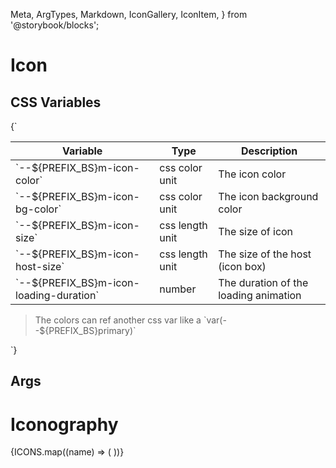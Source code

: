   Meta,
  ArgTypes,
  Markdown,
  IconGallery,
  IconItem,
} from '@storybook/blocks';



# Icon

## CSS Variables
<Markdown>
  {`

  | Variable                                 | Type            | Description                           |
  |------------------------------------------|-----------------|---------------------------------------|
  | \`--${PREFIX_BS}m-icon-color\`            | css color unit  | The icon color                        |
  | \`--${PREFIX_BS}m-icon-bg-color\`         | css color unit  | The icon background color             |
  | \`--${PREFIX_BS}m-icon-size\`             | css length unit | The size of icon                      |
  | \`--${PREFIX_BS}m-icon-host-size\`        | css length unit | The size of the host (icon box)       |
  | \`--${PREFIX_BS}m-icon-loading-duration\` | number          | The duration of the loading animation |

  > The colors can ref another css var like a \`var(--${PREFIX_BS}primary)\`

  `}
</Markdown>

## Args
<Meta of={MIconStories} />

<ArgTypes of={MIconStories} />

# Iconography

<MApp>
  <IconGallery>
    {ICONS.map((name) => (
      <IconItem name={name}>
        <MIcon icon={name} />
      </IconItem>
    ))}
  </IconGallery>
</MApp>

